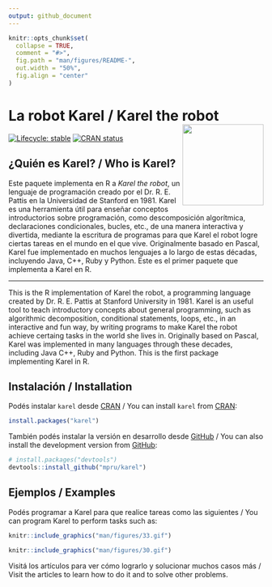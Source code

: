 ```yaml
---
output: github_document
---
```


<!-- README.md is generated from README.Rmd. Please edit that file -->

```r
knitr::opts_chunk$set(
  collapse = TRUE,
  comment = "#>",
  fig.path = "man/figures/README-",
  out.width = "50%", 
  fig.align = "center"
)
```

# La robot Karel / Karel the robot <img src="man/figures/karel_hexsticker.png" align="right" width="160"/>

<!-- badges: start -->

[![Lifecycle: stable](https://img.shields.io/badge/lifecycle-stable-orange.svg)](https://lifecycle.r-lib.org/articles/stages.html) [![CRAN status](https://www.r-pkg.org/badges/version/karel)](https://CRAN.R-project.org/package=karel)

<!-- badges: end -->

## ¿Quién es Karel? / Who is Karel?

Este paquete implementa en R a *Karel the robot*, un lenguaje de programación
creado por el Dr. R. E. Pattis en la Universidad de Stanford en 1981. Karel es
una herramienta útil para enseñar conceptos introductorios sobre programación,
como descomposición algorítmica, declaraciones condicionales, bucles, etc., de
una manera interactiva y divertida, mediante la escritura de programas para que
Karel el robot logre ciertas tareas en el mundo en el que vive. Originalmente
basado en Pascal, Karel fue implementado en muchos lenguajes a lo largo de estas
décadas, incluyendo Java, C++, Ruby y Python. Este es el primer paquete que
implementa a Karel en R.

------------------------------------------------------------------------

This is the R implementation of Karel the robot, a programming language created
by Dr. R. E. Pattis at Stanford University in 1981. Karel is an useful tool to
teach introductory concepts about general programming, such as algorithmic
decomposition, conditional statements, loops, etc., in an interactive and fun
way, by writing programs to make Karel the robot achieve certaing tasks in the
world she lives in. Originally based on Pascal, Karel was implemented in many
languages through these decades, including Java C++, Ruby and Python. This is
the first package implementing Karel in R.

## Instalación / Installation

Podés instalar `karel` desde [CRAN](https://CRAN.R-project.org/package=karel) /
You can install `karel` from [CRAN](https://CRAN.R-project.org/package=karel):

``` r
install.packages("karel")
```

También podés instalar la versión en desarrollo desde
[GitHub](https://github.com/mpru/karel) / You can also install the development
version from [GitHub](https://github.com/mpru/karel):

``` r
# install.packages("devtools")
devtools::install_github("mpru/karel")
```

## Ejemplos / Examples

Podés programar a Karel para que realice tareas como las siguientes / You can
program Karel to perform tasks such as:

```r
knitr::include_graphics("man/figures/33.gif")
```

```r
knitr::include_graphics("man/figures/30.gif")
```

Visitá los artículos para ver cómo lograrlo y solucionar muchos casos más /
Visit the articles to learn how to do it and to solve other problems.
